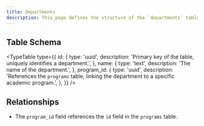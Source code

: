 ```yaml
---
title: Departments
description: This page defines the structure of the `departments` table, which stores information about various academic departments within an institute.
---
```


## Table Schema

<TypeTable
  type={{
    id: {
      type: 'uuid',
      description: 'Primary key of the table, uniquely identifies a department.',
    },
    name: {
      type: 'text',
      description: 'The name of the department.',
    },
    program_id: {
      type: 'uuid',
      description: 'References the `programs` table, linking the department to a specific academic program.',
    },
  }}
/>

## Relationships

- The `program_id` field references the `id` field in the `programs` table.

<Cards>
  <Card title="Go to Programs Table" href="./programs" />
</Cards>
